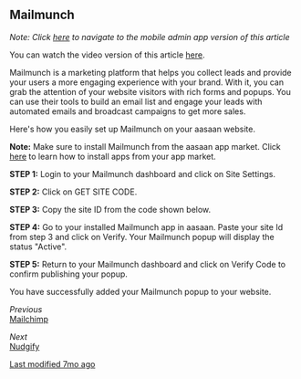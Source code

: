 ## Mailmunch

*Note: Click [here](mobile-admin-link) to navigate to the mobile admin app version of this article*

You can watch the video version of this article [here](video-link).

Mailmunch is a marketing platform that helps you collect leads and provide your users a more engaging experience with your brand. With it, you can grab the attention of your website visitors with rich forms and popups. You can use their tools to build an email list and engage your leads with automated emails and broadcast campaigns to get more sales.

Here's how you easily set up Mailmunch on your aasaan website.

**Note:** Make sure to install Mailmunch from the aasaan app market. Click [here](install-app-link) to learn how to install apps from your app market.

**STEP 1:**
Login to your Mailmunch dashboard and click on Site Settings.

**STEP 2:**
Click on GET SITE CODE.

**STEP 3:**
Copy the site ID from the code shown below.

**STEP 4:**
Go to your installed Mailmunch app in aasaan. Paste your site Id from step 3 and click on Verify. Your Mailmunch popup will display the status "Active".

**STEP 5:**
Return to your Mailmunch dashboard and click on Verify Code to confirm publishing your popup.

You have successfully added your Mailmunch popup to your website.

*Previous*  
[Mailchimp](previous-link)

*Next*  
[Nudgify](next-link)

[Last modified 7mo ago](last-modified-link)
